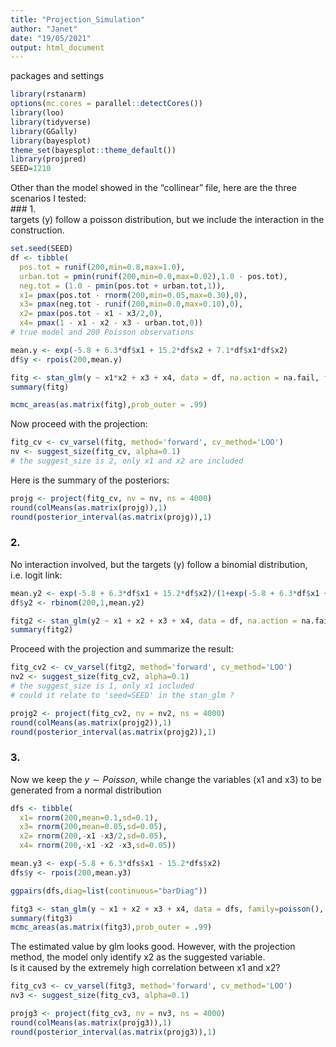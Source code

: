```yaml
---
title: "Projection_Simulation"
author: "Janet"
date: "19/05/2021"
output: html_document
---
```


packages and settings  
```r
library(rstanarm)
options(mc.cores = parallel::detectCores())
library(loo)
library(tidyverse)
library(GGally)
library(bayesplot)
theme_set(bayesplot::theme_default())
library(projpred)
SEED=1210
```

Other than the model showed in the "collinear" file, here are the three scenarios I tested:  
### 1.  
targets (y) follow a poisson distribution, but we include the interaction in the construction.  
```r
set.seed(SEED)
df <- tibble(
  pos.tot = runif(200,min=0.8,max=1.0),
  urban.tot = pmin(runif(200,min=0.0,max=0.02),1.0 - pos.tot),
  neg.tot = (1.0 - pmin(pos.tot + urban.tot,1)),
  x1= pmax(pos.tot - rnorm(200,min=0.05,max=0.30),0),
  x3= pmax(neg.tot - runif(200,min=0.0,max=0.10),0),
  x2= pmax(pos.tot - x1 - x3/2,0),
  x4= pmax(1 - x1 - x2 - x3 - urban.tot,0))
# true model and 200 Poisson observations

mean.y <- exp(-5.8 + 6.3*df$x1 + 15.2*df$x2 + 7.1*df$x1*df$x2)
df$y <- rpois(200,mean.y)
```

```r
fitg <- stan_glm(y ~ x1*x2 + x3 + x4, data = df, na.action = na.fail, family=poisson(), seed=SEED)
summary(fitg)

mcmc_areas(as.matrix(fitg),prob_outer = .99)
```

Now proceed with the projection:  
```r
fitg_cv <- cv_varsel(fitg, method='forward', cv_method='LOO')
nv <- suggest_size(fitg_cv, alpha=0.1)
# the suggest_size is 2, only x1 and x2 are included
```

Here is the summary of the posteriors:  
```r
projg <- project(fitg_cv, nv = nv, ns = 4000)
round(colMeans(as.matrix(projg)),1)
round(posterior_interval(as.matrix(projg)),1)
```

### 2.  
No interaction involved, but the targets (y) follow a binomial distribution, i.e. logit link:  
```r
mean.y2 <- exp(-5.8 + 6.3*df$x1 + 15.2*df$x2)/(1+exp(-5.8 + 6.3*df$x1 + 15.2*df$x2))
df$y2 <- rbinom(200,1,mean.y2)
```

```r
fitg2 <- stan_glm(y2 ~ x1 + x2 + x3 + x4, data = df, na.action = na.fail, family=binomial(link = logit), seed=SEED)
summary(fitg2)
```

Proceed with the projection and summarize the result:  
```r
fitg_cv2 <- cv_varsel(fitg2, method='forward', cv_method='LOO')
nv2 <- suggest_size(fitg_cv2, alpha=0.1)
# the suggest_size is 1, only x1 included
# could it relate to 'seed=SEED' in the stan_glm ? 

projg2 <- project(fitg_cv2, nv = nv2, ns = 4000)
round(colMeans(as.matrix(projg2)),1)
round(posterior_interval(as.matrix(projg2)),1)
```

### 3.  
Now we keep the $y \sim Poisson$, while change the variables (x1 and x3) to be generated from a normal distribution  
```r
dfs <- tibble(
  x1= rnorm(200,mean=0.1,sd=0.1),
  x3= rnorm(200,mean=0.05,sd=0.05),
  x2= rnorm(200,-x1 -x3/2,sd=0.05),
  x4= rnorm(200,-x1 -x2 -x3,sd=0.05))

mean.y3 <- exp(-5.8 + 6.3*dfs$x1 - 15.2*dfs$x2)
dfs$y <- rpois(200,mean.y3)
```

```r
ggpairs(dfs,diag=list(continuous="barDiag"))
```

```r
fitg3 <- stan_glm(y ~ x1 + x2 + x3 + x4, data = dfs, family=poisson(), seed=SEED)
summary(fitg3)
mcmc_areas(as.matrix(fitg3),prob_outer = .99)
```

The estimated value by glm looks good. However, with the projection method, the model only identify x2 as the suggested variable.  
Is it caused by the extremely high correlation between x1 and x2?  
```r
fitg_cv3 <- cv_varsel(fitg3, method='forward', cv_method='LOO')
nv3 <- suggest_size(fitg_cv3, alpha=0.1)
```

```r
projg3 <- project(fitg_cv3, nv = nv3, ns = 4000)
round(colMeans(as.matrix(projg3)),1)
round(posterior_interval(as.matrix(projg3)),1)
```
